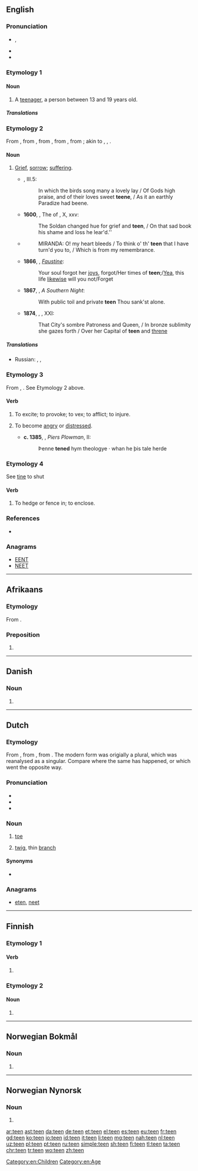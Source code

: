 {{also|-teen}}
==English==

===Pronunciation===
* {{enPR|tēn}}, {{IPA|/tiːn/|lang=en}}
* {{rhymes|iːn|lang=en}}
* {{audio|en-us-teen.ogg|Audio (US)|lang=en}}

===Etymology 1===
{{back-form|teenager|lang=en}}

====Noun====
{{en-noun}}

# A [[teenager]], a person between 13 and 19 years old.

=====Translations=====
{{trans-see|teenager}}

[[Category:en:Children]]

===Etymology 2===
{{PIE root|en|deyḱ}}
From {{etyl|enm|en}} {{m|enm|tene}}, from {{etyl|ang|en}} {{m|ang|tēona||reproach, wrong}}, from {{m|ang|tēon||to accuse}}, from {{etyl|gem-pro|en}} {{m|gem-pro|*tīhaną||to blame}}, from {{etyl|ine-pro|en}} {{m|ine-pro|*deyk-||to show, direct, say}}; akin to {{etyl|de|-}} {{m|de|zeihen}}, {{etyl|got|-}} {{m|got|𐌲𐌰𐍄𐌴𐌹𐌷𐌰𐌽||to tell, announce}}, {{etyl|la|-}} {{m|la|dīcere||to say}}.

====Noun====
{{en-noun}}

# {{label|en|archaic}} [[grief|Grief]], [[sorrow]]; [[suffering]].
#* {{RQ:Spenser Faerie Queene}}, III.5:
#*: In which the birds song many a lovely lay / Of Gods high praise, and of their loves sweet '''teene''', / As it an earthly Paradize had beene{{nb...}}.
#* '''1600''', {{w|Edward Fairfax}}, The ''{{w|Jerusalem Delivered}}'' of {{w|Torquato Tasso|Tasso}}, X, xxv:
#*: The Soldan changed hue for grief and '''teen''', / On that sad book his shame and loss he lear'd.''
#* {{RQ:Shakespeare Tempest}}
#*: MIRANDA: O! my heart bleeds / To think o' th' '''teen''' that I have turn'd you to, / Which is from my remembrance.
#* '''1866''', {{w|Algernon Swinburne}}, ''[[s:Faustine|Faustine]]'':
#*: Your soul forgot her [[joy]]s, forgot/Her times of '''teen''';/[[Yea]], this life [[likewise]] will you not/Forget
#* '''1867''', {{w|Matthew Arnold}}, ''A Southern Night'':
#*: With public toil and private '''teen''' Thou sank'st alone.
#* '''1874''', {{w|James Thomson (B.V.)|James Thomson}}, {{w|The City of Dreadful Night}}, XXI:
#*: That City's sombre Patroness and Queen, / In bronze sublimity she gazes forth / Over her Capital of '''teen''' and [[threne]]

=====Translations=====
{{trans-top|grief, sorrow, suffering}}
* Russian: {{t+|ru|бе́дствие|n}}, {{t+|ru|го́ре|n}}, {{t+|ru|несча́стье|n}}
{{trans-mid}}
{{trans-bottom}}

===Etymology 3===
From {{etyl|ang|en}} {{m|ang|teonian|tēonian}}, {{m|ang|tynan|tȳnan|to slander, vex}}. See Etymology 2 above.

====Verb====
{{en-verb}}

# {{context|transitive|obsolete|lang=en}} To excite; to provoke; to vex; to afflict; to injure.
# {{cx|reflexive|obsolete}} To become [[angry]] or [[distressed]].
#* '''c. 1385''', {{w|William Langland}}, ''Piers Plowman'', II:
#*: Þenne '''tened''' hym theologye · whan he þis tale herde

===Etymology 4===
See [[tine]] to shut

====Verb====
{{en-verb}}

# {{context|transitive|obsolete|provincial|lang=en}} To hedge or fence in; to enclose.
#: {{rfquotek|Halliwell}}

===References===
* {{R:Webster 1913}}

===Anagrams===
* [[EENT#English|EENT]]
* [[NEET#English|NEET]]

[[Category:en:Age]]

----

==Afrikaans==

===Etymology===
From {{etyl|nl|af}} {{m|nl|tegen}}.

===Preposition===
{{head|af|preposition}}

# {{l/en|against}}

----

==Danish==

===Noun===
{{head|da|noun form|g=c}}

# {{singular definite of|te|lang=da}}

----

==Dutch==

===Etymology===
{{PIE root|nl|deyḱ}}
From {{inh|nl|dum|tee}}, from {{inh|nl|odt|*tēa}}, from {{inh|nl|gem-pro|*taihwǭ}}. The modern form was origially a plural, which was reanalysed as a singular. Compare {{m|dum|schoen}} where the same has happened, or {{term|raaf|lang=nl}} which went the opposite way.

===Pronunciation===
* {{rhymes|eːn|lang=nl}}
* {{audio|Nl-teen.ogg|audio|lang=nl}}
* {{IPA|/ˈteːn/|lang=nl}}

===Noun===
{{nl-noun|m|-en|teentje}}

# {{context|anatomy|lang=nl}} [[toe]]
# [[twig]], thin [[branch]]

====Synonyms====
* {{sense|twig}} {{l|nl|twijg}}

===Anagrams===
* [[eten#Dutch|eten]], [[neet#Dutch|neet]]

----

==Finnish==

===Etymology 1===

====Verb====
{{head|fi|verb form}}

# {{fi-verb form of|pn=1s|tm=pres|tehdä}}

===Etymology 2===

====Noun====
{{head|fi|noun form}}

# {{fi-form of|tee|case=genitive|pl=singular}}

----

==Norwegian Bokmål==

===Noun===
{{head|nb|noun form|g=m}}

# {{inflection of|te||definite|s|lang=nb}}

----

==Norwegian Nynorsk==

===Noun===
{{head|nn|noun form|g=m}}

# {{inflection of|te||definite|s|lang=nn}}

[[ar:teen]]
[[ast:teen]]
[[da:teen]]
[[de:teen]]
[[et:teen]]
[[el:teen]]
[[es:teen]]
[[eu:teen]]
[[fr:teen]]
[[gd:teen]]
[[ko:teen]]
[[io:teen]]
[[id:teen]]
[[it:teen]]
[[li:teen]]
[[mg:teen]]
[[nah:teen]]
[[nl:teen]]
[[uz:teen]]
[[pl:teen]]
[[pt:teen]]
[[ru:teen]]
[[simple:teen]]
[[sh:teen]]
[[fi:teen]]
[[tl:teen]]
[[ta:teen]]
[[chr:teen]]
[[tr:teen]]
[[wo:teen]]
[[zh:teen]]